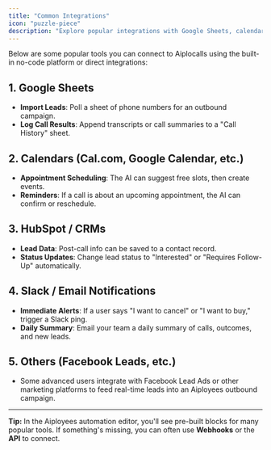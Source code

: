 ```yaml
---
title: "Common Integrations"
icon: "puzzle-piece"
description: "Explore popular integrations with Google Sheets, calendars, CRMs, and notification tools"
---
```


Below are some popular tools you can connect to Aiplocalls using the built-in no-code platform or direct integrations:

## 1. Google Sheets

- **Import Leads**: Poll a sheet of phone numbers for an outbound campaign.
- **Log Call Results**: Append transcripts or call summaries to a "Call History" sheet.

## 2. Calendars (Cal.com, Google Calendar, etc.)

- **Appointment Scheduling**: The AI can suggest free slots, then create events.
- **Reminders**: If a call is about an upcoming appointment, the AI can confirm or reschedule.

## 3. HubSpot / CRMs

- **Lead Data**: Post-call info can be saved to a contact record.
- **Status Updates**: Change lead status to "Interested" or "Requires Follow-Up" automatically.

## 4. Slack / Email Notifications

- **Immediate Alerts**: If a user says "I want to cancel" or "I want to buy," trigger a Slack ping.
- **Daily Summary**: Email your team a daily summary of calls, outcomes, and new leads.

## 5. Others (Facebook Leads, etc.)

- Some advanced users integrate with Facebook Lead Ads or other marketing platforms to feed real-time leads into an Aiployees outbound campaign.

---

**Tip:** In the Aiployees automation editor, you'll see pre-built blocks for many popular tools. If something's missing, you can often use **Webhooks** or the **API** to connect.